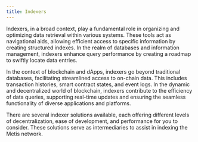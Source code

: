 ```yaml
---
title: Indexers
---
```



Indexers, in a broad context, play a fundamental role in organizing and optimizing data retrieval within various systems. These tools act as navigational aids, allowing efficient access to specific information by creating structured indexes. In the realm of databases and information management, indexers enhance query performance by creating a roadmap to swiftly locate data entries.

In the context of blockchain and dApps, indexers go beyond traditional databases, facilitating streamlined access to on-chain data. This includes transaction histories, smart contract states, and event logs. In the dynamic and decentralized world of blockchain, indexers contribute to the efficiency of data queries, supporting real-time updates and ensuring the seamless functionality of diverse applications and platforms.

There are several indexer solutions available, each offering different levels of decentralization, ease of development, and performance for you to consider. These solutions serve as intermediaries to assist in indexing the Metis network.

<Cards className="sm:grid-cols-3">
  <Card title="0xgraph" href="indexers/0xgraph" />
  <Card title="Envio" href="indexers/envio" />
  <Card title="Flair" href="indexers/flair" />
</Cards>
